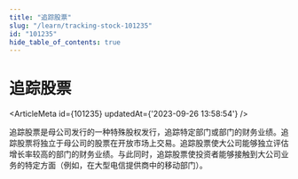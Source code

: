 ```yaml
---
title: "追踪股票"
slug: "/learn/tracking-stock-101235"
id: "101235"
hide_table_of_contents: true
---
```



# 追踪股票

<ArticleMeta id={101235} updatedAt={'2023-09-26 13:58:54'} />
<div className='border-solid border-b border-t-0 my-4 border-[var(--ifm-color-gray-300)]' />

追踪股票是母公司发行的一种特殊股权发行，追踪特定部门或部门的财务业绩。追踪股票将独立于母公司的股票在开放市场上交易。追踪股票使大公司能够独立评估增长率较高的部门的财务业绩。与此同时，追踪股票使投资者能够接触到大公司业务的特定方面（例如，在大型电信提供商中的移动部门）。
